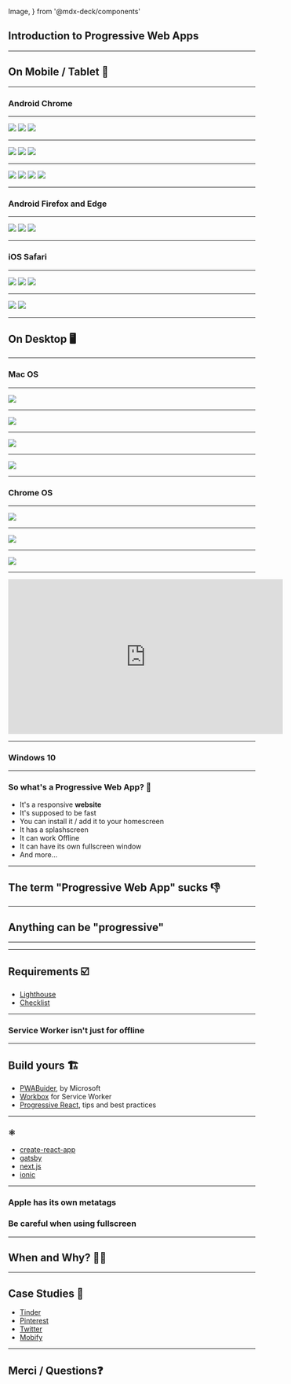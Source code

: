 
  Image,
} from '@mdx-deck/components'




<Head>
  <title>Introduction to PWA</title>
</Head>

## Introduction to Progressive Web Apps

---

## On Mobile / Tablet 📱

---

### Android Chrome

---

<Grid>
  <img src="./images/android1.png" />
  <img src="./images/android2.png" />
  <img src="./images/android3.png" />
</Grid>

---

<Grid>
  <img src="./images/android4.png" />
  <img src="./images/android5.png" />
  <img src="./images/android6.png" />
</Grid>

---

<Grid>
  <img src="./images/android9.png" />
  <img src="./images/android10.png" />
  <img src="./images/android12.png" />
  <img src="./images/android11.png" />
</Grid>

---

### Android Firefox and Edge

---

<Grid>
  <img src="./images/other1.png" />
  <img src="./images/other2.png" />
  <img src="./images/other3.png" />
</Grid>

---

### iOS Safari

---

<Grid>
  <img src="./images/ios1.jpg" />
  <img src="./images/ios2.jpg" />
  <img src="./images/ios3.jpg" />
</Grid>

---

<Grid>
  <img src="./images/ios4.jpg" />
  <img src="./images/ios5.jpg" />
</Grid>

---

## On Desktop 🖥️

---

### Mac OS

---

<Image size="contain" src="./images/macos1.png" />

---

<Image size="contain" src="./images/macos2.png" />

---

<Image size="contain" src="./images/macos3.png" />

---

<Image size="contain" src="./images/macos4.png" />

---

### Chrome OS

---
<Image size="contain" src="./images/chromeos1.png" />

---

<Image size="contain" src="./images/chromeos2.png" />

---

<Image size="contain" src="./images/chromeos3.png" />

---

<iframe width="560" height="315" src="https://www.youtube.com/embed/IKSZYbfiz1Q?controls=0" frameborder="0" allow="accelerometer; autoplay; encrypted-media; gyroscope; picture-in-picture" allowfullscreen></iframe>

---

### Windows 10

---

<h3>So what's a Progressive Web App? 🤔</h3>
<ul>
  <Appear>
    <li>It's a responsive <strong>website</strong></li>
    <li>It's supposed to be fast</li>
    <li>You can install it / add it to your homescreen</li>
    <li>It has a splashscreen</li>
    <li>It can work Offline</li>
    <li>It can have its own fullscreen window</li>
    <li>And more...</li>
  </Appear>
</ul>

---

## The term "Progressive Web App" sucks 👎

---

## Anything can be "progressive"

---

<ProgressiveX />

---

## Requirements ☑️

* [Lighthouse](https://developers.google.com/web/tools/lighthouse/)
* [Checklist](https://developers.google.com/web/progressive-web-apps/checklist)

---

### Service Worker isn't just for offline

---

## Build yours 🏗️

* [PWABuider](https://www.pwabuilder.com/), by Microsoft
* [Workbox](https://developers.google.com/web/tools/workbox/) for Service Worker
* [Progressive React](https://houssein.me/progressive-react), tips and best practices

---

### ⚛️

* [create-react-app](https://facebook.github.io/create-react-app/docs/making-a-progressive-web-app)
* [gatsby](https://www.gatsbyjs.org/docs/add-offline-support-with-a-service-worker/)
* [next.js](https://nextjs.org/features/progressive-web-apps)
* [ionic](https://ionicframework.com/pwa)

---

### Apple has its own metatags

### Be careful when using fullscreen

---

## When and Why? 🤷‍♂️

---

## Case Studies 🔗

* [Tinder](https://medium.com/@addyosmani/a-tinder-progressive-web-app-performance-case-study-78919d98ece0)
* [Pinterest](https://medium.com/dev-channel/a-pinterest-progressive-web-app-performance-case-study-3bd6ed2e6154)
* [Twitter](https://medium.com/@paularmstrong/twitter-lite-and-high-performance-react-progressive-web-apps-at-scale-d28a00e780a3)
* [Mobify](https://www.mobify.com/)

---

## Merci / Questions❓
